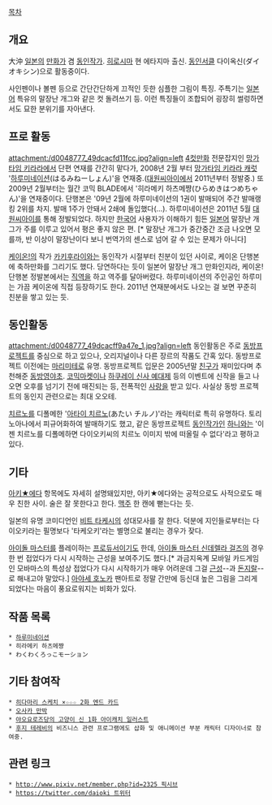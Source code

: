 [[목차]]

== 개요 ==
大沖 [[일본]]의 [[만화가]] 겸 [[동인작가]]. [[히로시마]] 현 에타지마 출신. [[동인서클]] 다이옥신(ダイオキシン)으로 활동중이다.

사인펜이나 볼펜 등으로 간단간단하게 끄적인 듯한 심플한 그림이 특징. 주특기는 [[일본어]] 특유의 말장난 개그와 같은 컷 돌려쓰기 등. 이런 특징들이 조합되어 굉장히 썰렁하면서도 묘한 분위기를 자아낸다.

== 프로 활동 ==
attachment:/d0048777_49dcacfd11fcc.jpg?align=left [[4컷만화]] 전문잡지인 [[망가타임 키라라]]에서 단편 연재를 간간히 맡다가, 2008년 2월 부터 [[망가타임 키라라 캐럿]] '[[하루미네이션]](はるみねーしょん)'을 연재중.([[대원씨아이]]에서 2011년부터 정발중.) 또 2009년 2월부터는 월간 코믹 BLADE에서 '히라메키 하츠메쨩(ひらめきはつめちゃん)'을 연재중이다. 단행본은 '09년 2월에 하루미네이션의 1권이 발매되어 주간 발매랭킹 2위를 차지. 발매 1주가 안돼서 2쇄에 돌입했다(…). 하루미네이션은 2011년 5월 [[대원씨아이]]를 통해 정발되었다. 하지만 [[한국어]] 사용자가 이해하기 힘든 [[일본어]] 말장난 개그가 주를 이루고 있어서 평은 좋지 않은 편. [* 말장난 개그가 중간중간 조금 나오면 모를까, 반 이상이 말장난이다 보니 번역가의 센스로 넘어 갈 수 있는 문제가 아니다]

[[케이온!]]의 작가 [[카키후라이]]와는 동인작가 시절부터 친분이 있던 사이로, 케이온 단행본에 축하만화를 그리기도 했다. 당연하다는 듯이 일본어 말장난 개그 만화인지라, 케이온! 단행본 정발본에서는 [[직역]]을 하고 역주를 달아버렸다. 하루미네이션의 주인공인 하루미는 가끔 케이온에 직접 등장하기도 한다. 2011년 연재분에서도 나오는 걸 보면 꾸준히 친분을 쌓고 있는 듯.

== 동인활동 ==
attachment:/d0048777_49dcacff9a47e_1.jpg?align=left 동인활동은 주로 [[동방프로젝트]]를 중심으로 하고 있으나, 오리지널이나 다른 장르의 작품도 간혹 있다. 동방프로젝트 이전에는 [[마리미테]]로 유명. 동방프로젝트 입문은 2005년말 [[친구]]가 재미있다며 추천해준 [[동방영야초]]. [[코믹마켓]]이나 [[하쿠레이 신사 예대제]] 등의 이벤트에 신작을 들고 나오면 오후를 넘기기 전에 매진되는 등, 전폭적인 [[사랑]]을 받고 있다. 사실상 동방 프로젝트의 동인지 관련으로는 최대 오오테.

[[치르노]]를 디폴메한 '[[아타이 치르노]](あたい チルノ)'라는 캐릭터로 특히 유명하다. 토리노아나에서 피규어화하여 발매하기도 했고, 같은 동방프로젝트 [[동인작가]]인 [[하니와(동인작가)|하니와]]는 '이젠 치르노를 디폴메하면 다이오키씨의 치르노 이미지 밖에 떠올릴 수 없다'라고 평하고 있다.

== 기타 ==
[[아키★에다]] 항목에도 자세히 설명돼있지만, 아키★에다와는 공적으로도 사적으로도 매우 친한 사이. 술은 잘 못한다고 한다. [[맥주]] 한 캔에 뻗는다는 듯.

일본의 유명 코미디언인 [[비트 타케시]]의 성대모사를 잘 한다. 덕분에 지인들로부터는 다이오키라는 필명보다 '타케오키'라는 별명으로 불리는 경우가 잦다.

[[아이돌 마스터]]를 플레이하는 [[프로듀서]]이기도 한데, [[아이돌 마스터 신데렐라 걸즈]]의 경우 한 번 접었다가 다시 시작하는 근성을 보여주기도 했다.[* 과금지옥계 모바일 카드게임인 모바마스의 특성상 접었다가 다시 시작하기가 매우 어려운데 그걸 [[근성]]--과 [[돈지랄]]--로 해내고야 말았다.] [[아야세 호노카]] 팬아트로 정말 간만에 등신대 높은 그림을 그리게 되었다는 마음이 풍요로워지는 비화가 있다.

== 작품 목록 ==
 * [[하루미네이션]]
 * 히라메키 하츠메쨩
 * わくわくろっこモーション

== 기타 참여작 ==
 * [[히다마리 스케치/애니메이션/엔드 카드|히다마리 스케치 ×☆☆☆ 2화 엔드 카드]]
 * [[오사카 만박]]
 * [[고양이신 팔백만/아이캐치|야오요로즈당의 고양이 신 1화 아이캐치 일러스트]]
 * [[후지 테레비]]의 비즈니스 관련 프로그램에도 삽화 및 애니메이션 부분 캐릭터 디자이너로 참여중.

== 관련 링크 ==
 * [[http://www.pixiv.net/member.php?id=2325 픽시브]]
 * [[https://twitter.com/daioki 트위터]]
